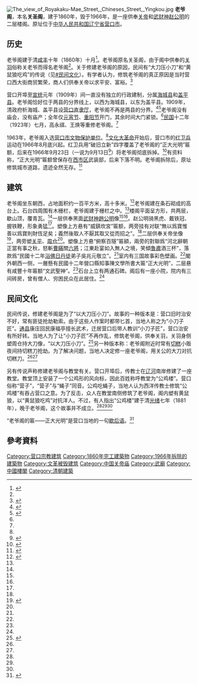 {{Infobox building
| name = 老爷阁
| image = Laoyege Pavilion, Yingkou.jpg
| built = 1860年
| demolition_date = 1966年9月23日（或13日）
}}
[[File:The_view_of_Royakaku-Mae_Street,_Chineses_Street,_Yingkou.jpg|thumb]]
'''老爷阁'''，本名'''关圣阁'''，建于1860年，毁于1966年，是一座供奉[[关帝|关帝]]和[[武财神|武财神]][[玄壇真君|赵公明]]的二层楼阁。原址位于[[中华人民共和国|中华人民共和国]][[辽宁省|辽宁省]][[营口市|营口市]]。

== 历史 ==
老爷阁建于清[[咸丰|咸丰]]十年（1860年）十月<ref name="JYYang">{{cite book |editor=杨晋源 |title=营口县志（下部） |date=1933 |page=212}}</ref>。老爷阁原名关圣阁，由于阁中供奉的[[关羽|关羽]]俗称关老爷而得名老爷阁<ref name="JTQu" />。关于修建老爷阁的原因，民间有“大刀压小刀”和“黄鼠狼吃鸡”的传说（见[[#民间文化|#民间文化]]）。有学者认为，修筑老爷阁的真正原因是当时营口西大街商贸繁荣，商人们供奉关帝以求平安、富裕。<ref name="JTQu">{{cite book |editor=曲景太 |title=辽宁地域文化通览 营口卷 |date=2014-11 |publisher=吉林文史出版社 |location=长春 |isbn=978-7-5472-2470-0 |page=376-378}}</ref>

营口开埠至[[宣统|宣统]]元年（1909年）间一直没有独立的行政建制，分属[[海城县_(顺治)|海城县]]和[[盖平县|盖平县]]。老爷阁恰好位于两县的分界线上，以西为海城县，以东为盖平县。1909年，清政府析海城、盖平县设[[营口直隶厅|营口直隶厅]]，老爷阁不再是两县的分界。<ref name="HWang">{{cite book |editor=王辉 |title=百年商埠——西大街 |date=2013-06 |publisher=吉林文史出版社 |location=长春 |isbn=978-7-5472-1605-7 |page=122-127}}</ref><ref name="laobian">{{Cite web |title=营口旧方志 |url=http://www.laobian.gov.cn/003/003005/20181214/dc3982e1-e664-42ce-a2ce-7f07f0a0a117.html |accessdate=2021-04-10 |date=2018-12-14 |publisher=老边区人民政府}}</ref>老爷阁没有庙会，没有庙产；全年仅[[元宵节|元宵节]]、[[重阳节|重阳节]]开门，其余时间大门紧锁。<ref name="JTQu" />[[民國紀年|民国]]十二年（1923年）七月，高永祺、王焕等重修老爷阁。<ref name="JYYang" />

1963年，老爷阁入选[[营口市文物保护单位|营口市文物保护单位]]。<ref name="Cui" />[[文化大革命|文化大革命]]开始后，营口市的[[红卫兵|红卫兵]]运动在1966年8月底兴起。红卫兵用“破旧立新”四字覆盖了老爷阁的“正大光明”匾额，后来在1966年9月23日（一说为9月13日<ref name="Cui">{{cite book |author1=崔艳如 |author2=冯永谦 |author3=崔德文 |title=营口市文物志 |date=1996-03 |publisher=辽宁民族出版社 |location=沈阳 |isbn=7-80527-681-1 |page=150-151}}</ref>）将老爷阁彻底拆掉。<ref>{{cite book |editor=营口市史志办公室 |title=营口通史 第2卷 |date=2012-12 |publisher=万卷出版公司 |location=沈阳 |isbn=978-7-5470-1681-7 |page=245-246}}</ref>有资料称，“正大光明”匾额曾保存在[[西市区|西市区]]武装部，后来下落不明。老爷阁拆除后，原址修筑城市道路，遗迹全然无存。<ref name="Heritage">{{cite book |editor1=西市区档案局 |editor2=西市区档案馆 |title=人文胜迹 |location=营口 |page=17-20}}</ref>

== 建筑 ==
老爷阁坐东朝西，占地面积约一百平方米，高十多米。<ref name="YKhr">{{cite book |editor=营口市地方志编纂委员会办公室 |title=营口市志 第5卷 |date=1999-01 |publisher=远方出版社 |location=呼和浩特 |isbn=7-80595-141-1 |page=407}}</ref>老爷阁建在条石砌成的高台上。石台四周围有木栅栏，老爷阁建于栅栏之中。<ref name="JYYang" />楼阁平面呈方形，共两层，歇山顶，覆青瓦。<ref name="Cui" />一层供奉黑面[[武财神|武财神]][[玄壇真君|趙公明]]像<ref name="JYYang" /><ref name="Specialty" />。赵公明骑黑虎、戴铁冠、握铁鞭，形象勇猛<ref name="Specialty" />。塑像上方悬有“威鎮坎宮”匾额，两旁挂有对联“無以爲寶惟善以爲寶則財恆足矣；義然後取人不厭其取又從而招之”。<ref name="JYYang" />二层供奉关帝坐像<ref>{{cite book |editor=辽宁省博物馆 |title=辽宁史迹资料 |date=1962-01 |publisher=辽宁省博物馆 |location=沈阳 |page=127}}</ref>，两旁塑[[关平|关平]]、[[周仓|周仓]]<ref name="Heritage" />。塑像上方悬“俯察百隧”匾額，兩旁的對聯爲“河北辭朝正當有事之秋，怒斬[[曹瞞|曹瞞]]關[[过五关斩六将|六將]]；江東赴宴如入無人之境，笑傾[[魯肅|魯肅]]酒三杯”，落款爲“民國十二年[[浴佛日|浴佛日]][[丹徒|丹徒]]弟子吳兆元敬立”。<ref name="JYYang" />室内有三国故事彩色壁画。<ref name="Heritage" />閣外朝西一侧，一層懸有民國十二年營口縣知事陳文學所書大匾“正大光明”，二层悬有咸豐十年匾额“文武聖神”。<ref name="JYYang" />石台上立有两通石碑。阁后有一座小院，院内有三间砖房，曾有僧人、穷困民众在此居住。<ref name="Heritage" />

== 民间文化 ==
民间传说，修建老爷阁是为了“以大刀压小刀”。故事的一种版本是：营口旧时治安不好，常有匪徒抢劫勒索。由于这些人作案时都带匕首，当地人称之为“小刀子匠”。[[通县|通县]]康庄回民康福亭擅长武术，迁居营口后带人教训“小刀子匠”，营口治安有所好转。当地人为了让“小刀子匠”不再作乱，修筑老爷阁，供奉关羽，关羽身侧塑周仓持大刀像，“以大刀压小刀”。<ref name="Specialty">{{cite book |editor=营口市史志办公室 中共营口市委党史研究室 |title=营口风物志 第1册 |date=2014-03 |publisher=万卷出版社 |location=沈阳 |isbn=7-5470-1774-6 |page=228-229}}</ref>另一种版本称：老爷阁附近时常有[[切糕_(糯米糕点)|切糕]]小贩夜间持切糕刀抢劫。为了解决问题，当地人决定修一座老爷阁，用关公的大刀对抗切糕刀。<ref name="JTQu" /><ref name="Heritage" />

另有传说声称修建老爷阁与教堂有关。营口开埠后，传教士在[[辽河|辽河]]南岸修建了一座教堂。教堂顶上安装了一个公鸡形的风向标，因此百姓称呼教堂为“公鸡楼”。营口俗称“营子”，“营子”与“蝇子”同音。公鸡吃蝇子，当地人认为西洋传教士修筑“公鸡楼”有吞占营口之意。为了反击，众人在教堂南侧修筑了老爷阁，阁内塑有黄鼠狼，以“黄鼠狼吃鸡”对抗洋人。不过，有人指出“公鸡楼”建于清[[光绪|光绪]]七年（1881年），晚于老爷阁，这个故事并不成立。<ref name="JTQu" /><ref name="Heritage" /><ref name="Specialty" />

“老爷阁的匾——正大光明”是营口当地的一句[[歇后语|歇后语]]。<ref>{{cite book |editor=薛涛 |title=大辽河文萃：营口史话 |date=2003-04 |publisher=黑龙江人民出版社 |location=哈尔滨 |isbn=7-207-05974-4 |page=16}}</ref>

==參考資料==
{{reflist|2}}

[[Category:营口宗教建筑|Category:营口宗教建筑]]
[[Category:1860年完工建築物|Category:1860年完工建築物]]
[[Category:1966年拆除的建築物|Category:1966年拆除的建築物]]
[[Category:文革被毁建筑|Category:文革被毁建筑]]
[[Category:中国关帝庙|Category:中国关帝庙]]
[[Category:武廟|Category:武廟]]
[[Category:中國樓閣|Category:中國樓閣]]
[[Category:清朝建築|Category:清朝建築]]